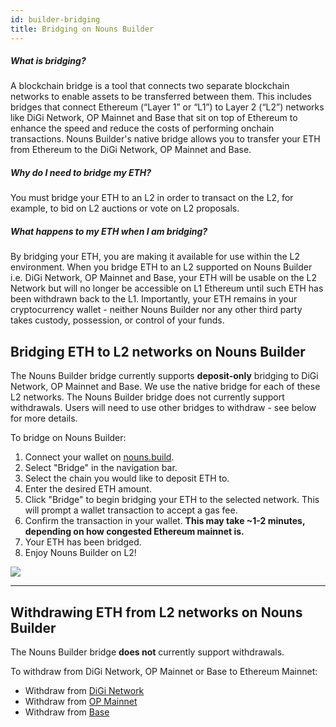 ```yaml
---
id: builder-bridging
title: Bridging on Nouns Builder
---
```


##### What is bridging?
A blockchain bridge is a tool that connects two separate blockchain networks to enable assets to be transferred between them. This includes bridges that connect Ethereum (“Layer 1” or “L1”) to Layer 2 (“L2”) networks like DiGi Network, OP Mainnet and Base that sit on top of Ethereum to enhance the speed and reduce the costs of performing onchain transactions. Nouns Builder's native bridge allows you to transfer your ETH from Ethereum to the DiGi Network, OP Mainnet and Base.

##### Why do I need to bridge my ETH?
You must bridge your ETH to an L2 in order to transact on the L2, for example, to bid on L2 auctions or vote on L2 proposals.

##### What happens to my ETH when I am bridging?
By bridging your ETH, you are making it available for use within the L2 environment. When you bridge ETH to an L2 supported on Nouns Builder i.e. DiGi Network, OP Mainnet and Base, your ETH will be usable on the L2 Network but will no longer be accessible on L1 Ethereum until such ETH has been withdrawn back to the L1.  Importantly, your ETH remains in your cryptocurrency wallet - neither Nouns Builder nor any other third party takes custody, possession, or control of your funds.



## Bridging ETH to L2 networks on Nouns Builder
The Nouns Builder bridge currently supports **deposit-only** bridging to DiGi Network, OP Mainnet and Base. We use the native bridge for each of these L2 networks. The Nouns Builder bridge does not currently support withdrawals. Users will need to use other bridges to withdraw - see below for more details.

To bridge on Nouns Builder:
1. Connect your wallet on [nouns.build](https://nouns.build).
2. Select "Bridge" in the navigation bar.
3. Select the chain you would like to deposit ETH to.
4. Enter the desired ETH amount.
5. Click "Bridge" to begin bridging your ETH to the selected network. This will prompt a wallet transaction to accept a gas fee.
6. Confirm the transaction in your wallet. **This may take ~1-2 minutes, depending on how congested Ethereum mainnet is.**
7. Your ETH has been bridged.
8. Enjoy Nouns Builder on L2!

![](https://hackmd.io/_uploads/SkWKEqnhn.png)

---

## Withdrawing ETH from L2 networks on Nouns Builder
The Nouns Builder bridge **does not** currently support withdrawals.

To withdraw from DiGi Network, OP Mainnet or Base to Ethereum Mainnet:

- Withdraw from [DiGi Network](https://bridge.digi.energy/)
- Withdraw from [OP Mainnet](https://app.optimism.io/bridge/withdraw)
- Withdraw from [Base](https://bridge.base.org/withdraw)

